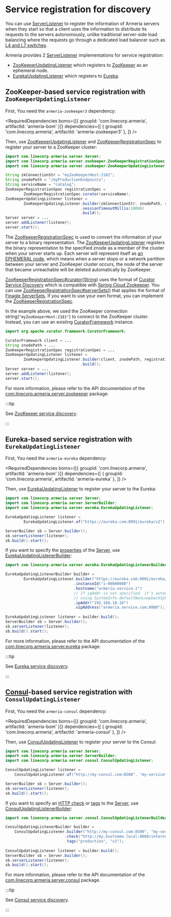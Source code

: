 # Service registration for discovery

You can use [ServerListener](type) to register the information of Armeria servers when they start so that
a client uses the information to distribute its requests to the servers autonomously, unlike
traditional server-side load balancing where the requests go through a dedicated load balancer such as
[L4 and L7 switches](https://en.wikipedia.org/wiki/Multilayer_switch#Layer_4%E2%80%937_switch,_web_switch,_or_content_switch).

Armeria provides 2 [ServerListener](type) implementations for service registration:
- [ZooKeeperUpdatingListener](type) which registers to [ZooKeeper](https://zookeeper.apache.org/)
  as an ephemeral node.
- [EurekaUpdatingListener](type) which registers to [Eureka](https://github.com/Netflix/eureka/).

## ZooKeeper-based service registration with `ZooKeeperUpdatingListener`

First, You need the `armeria-zookeeper3` dependency:

<RequiredDependencies
  boms={[{ groupId: 'com.linecorp.armeria', artifactId: 'armeria-bom' }]}
  dependencies={[
    { groupId: 'com.linecorp.armeria', artifactId: 'armeria-zookeeper3' },
  ]}
/>

Then, use [ZooKeeperUpdatingListener](type) and [ZooKeeperRegistrationSpec](type) to register your server
to a ZooKeeper cluster:

```java
import com.linecorp.armeria.server.Server;
import com.linecorp.armeria.server.zookeeper.ZooKeeperRegistrationSpec;
import com.linecorp.armeria.server.zookeeper.ZooKeeperUpdatingListener;

String zkConnectionStr = "myZooKeeperHost:2181";
String znodePath = "/myProductionEndpoints";
String serviceName = "catalog";
ZooKeeperRegistrationSpec registrationSpec =
        ZooKeeperRegistrationSpec.curator(serviceName);
ZooKeeperUpdatingListener listener =
        ZooKeeperUpdatingListener.builder(zkConnectionStr, znodePath, registrationSpec)
                                 .sessionTimeoutMillis(10000)
                                 .build();
Server server = ...
server.addListener(listener);
server.start();
```

The [ZooKeeperRegistrationSpec](type) is used to convert the information of your server to a binary
representation. The [ZooKeeperUpdatingListener](type) registers the binary representation to the specified
znode as a member of the cluster when your server starts up. Each server will represent itself as
[an EPHEMERAL node](https://zookeeper.apache.org/doc/r3.4.10/zookeeperOver.html#Nodes+and+ephemeral+nodes),
which means when a server stops or a network partition between your server and ZooKeeper cluster occurs,
the node of the server that became unreachable will be deleted automatically by ZooKeeper.

[ZooKeeperRegistrationSpec#curator(String)](type) uses the format of
[Curator Service Discovery](https://curator.apache.org/curator-x-discovery/index.html) which is compatible
with [Spring Cloud Zookeeper](https://cloud.spring.io/spring-cloud-zookeeper/reference/html/).
You can use [ZooKeeperRegistrationSpec#serverSets()](type) that applies the format of
[Finagle ServerSets](https://twitter.github.io/finagle/docs/com/twitter/serverset.html).
If you want to use your own format, you can implement the [ZooKeeperRegistrationSpec](type).

In the example above, we used the ZooKeeper connection string(`"myZooKeeperHost:2181"`) to connect to
the ZooKeeper cluster. Instead, you can use an existing
[CuratorFramework](https://curator.apache.org/apidocs/org/apache/curator/framework/CuratorFramework.html)
instance.

```java
import org.apache.curator.framework.CuratorFramework;

CuratorFramework client = ...
String znodePath = ...
ZooKeeperRegistrationSpec registrationSpec = ...
ZooKeeperUpdatingListener listener =
        ZooKeeperUpdatingListener.builder(client, znodePath, registrationSpec)
                                 .build();
Server server = ...
server.addListener(listener);
server.start();
```

For more information, please refer to the API documentation of the
[com.linecorp.armeria.server.zookeeper](https://javadoc.io/doc/com.linecorp.armeria/armeria-javadoc/latest/com/linecorp/armeria/server/zookeeper/package-summary.html) package.

:::tip

See [ZooKeeper service discovery](/docs/client/service-discovery#zookeeper-based-service-discovery-with-zookeeperendpointgroup).

:::

## Eureka-based service registration with `EurekaUpdatingListener`

First, You need the `armeria-eureka` dependency:

<RequiredDependencies
  boms={[{ groupId: 'com.linecorp.armeria', artifactId: 'armeria-bom' }]}
  dependencies={[
    { groupId: 'com.linecorp.armeria', artifactId: 'armeria-eureka' },
  ]}
/>

Then, use [EurekaUpdatingListener](type) to register your server to the Eureka:

```java
import com.linecorp.armeria.server.Server;
import com.linecorp.armeria.server.ServerBuilder;
import com.linecorp.armeria.server.eureka.EurekaUpdatingListener;

EurekaUpdatingListener listener =
        EurekaUpdatingListener.of("https://eureka.com:8001/eureka/v2");

ServerBuilder sb = Server.builder();
sb.serverListener(listener);
sb.build().start();
```

If you want to specify the [properties](https://github.com/Netflix/eureka/wiki/Eureka-REST-operations)
of the [Server](type), use [EurekaUpdatingListenerBuilder](type):

```java
import com.linecorp.armeria.server.eureka.EurekaUpdatingListenerBuilder;

EurekaUpdatingListenerBuilder builder =
        EurekaUpdatingListener.builder("https://eureka.com:8001/eureka/v2")
                              .instanceId("i-00000000")
                              .hostname("armeria.service.1")
                              // If ipAddr is not specified, it's automatically filled
                              // using SystemInfo.defaultNonLoopbackIpV4Address().
                              .ipAddr("192.168.10.10")
                              .vipAddress("armeria.service.com:8080");
                              
EurekaUpdatingListener listener = builder.build();
ServerBuilder sb = Server.builder();
sb.serverListener(listener);
sb.build().start();
```

For more information, please refer to the API documentation of the
[com.linecorp.armeria.server.eureka](https://javadoc.io/doc/com.linecorp.armeria/armeria-javadoc/latest/com/linecorp/armeria/server/eureka/package-summary.html) package.

:::tip

See [Eureka service discovery](/docs/client/service-discovery#eureka-based-service-discovery-with-eurekaendpointgroup).

:::

## [Consul](https://www.consul.io)-based service registration with `ConsulUpdatingListener`

First, You need the `armeria-consul` dependency:

<RequiredDependencies
boms={[{ groupId: 'com.linecorp.armeria', artifactId: 'armeria-bom' }]}
dependencies={[
{ groupId: 'com.linecorp.armeria', artifactId: 'armeria-consul' },
]}
/>

Then, use [ConsulUpdatingListener](type) to register your server to the Consul:

```java
import com.linecorp.armeria.server.Server;
import com.linecorp.armeria.server.ServerBuilder;
import com.linecorp.armeria.server.consul.ConsulUpdatingListener;

ConsulUpdatingListener listener =
    ConsulUpdatingListener.of("http://my-consul.com:8500", "my-service");

ServerBuilder sb = Server.builder();
sb.serverListener(listener);
sb.build().start();
```

If you want to specify an [HTTP check](https://www.consul.io/api/agent/check#http) or 
[tags](https://www.consul.io/api-docs/agent/service#tags) to the [Server](type), 
use [ConsulUpdatingListenerBuilder](type):

```java
import com.linecorp.armeria.server.consul.ConsulUpdatingListenerBuilder;

ConsulUpdatingListenerBuilder builder =
    ConsulUpdatingListener.builder("http://my-consul.com:8500", "my-service")
                          .check("http://my.hostname.local:8080/internal/l7check")
                          .tags("production", "v1");
                              
ConsulUpdatingListener listener = builder.build();
ServerBuilder sb = Server.builder();
sb.serverListener(listener);
sb.build().start();
```

For more information, please refer to the API documentation of the
[com.linecorp.armeria.server.consul](https://javadoc.io/doc/com.linecorp.armeria/armeria-javadoc/latest/com/linecorp/armeria/client/consul/package-summary.html) package.

:::tip

See [Consul service discovery](/docs/client/service-discovery#consul-based-service-discovery-with-consulendpointgroup).

:::
